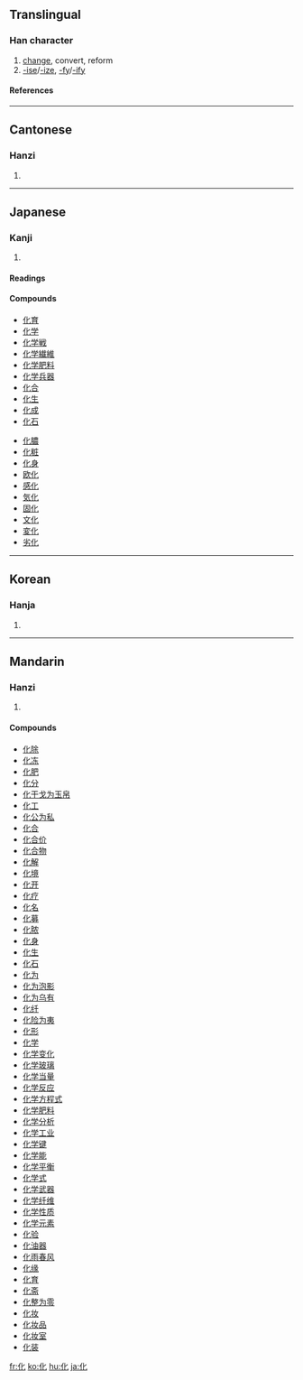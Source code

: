 ==Translingual==
===Han character===
{{Han char|rn=21|rad=匕|as=02|sn=4|four=2421<sub>0</sub>|canj=人心 (OP)|ids=⿰[[亻]][[匕]]}}
# [[change]], convert, reform
# [[-ise]]/[[-ize]], [[-fy]]/[[-ify]]
====References====
{{Han ref|kx=0152.200|dkj=02572|dj=0342.040|hdz=10109.040|uh=5316|ud=21270|bh=A4C6|bd=42182}}
----

==Cantonese==
===Hanzi===
{{yue-hanzi|jyut=faa3|y=fa3}}
# {{defn|Cantonese}}
----
==Japanese==
===Kanji===
{{ja-kanji|grade=3|rs=匕02}}
# {{defn|Japanese}} 
====Readings====
{{ja-readings|on=[[か]] (ka), [[け]] (ke)|kun=[[ばける]] (bakeru), [[かわる]] (kawaru), [[ばかす]] (bakasu)}}

====Compounds====
{{top2}}
*[[化育]]
*[[化学]]
*[[化学戦]]
*[[化学繊維]]
*[[化学肥料]]
*[[化学兵器]]
*[[化合]]
*[[化生]]
*[[化成]]
*[[化石]]
{{mid2}}
*[[化膿]]
*[[化粧]]
*[[化身]]
*[[欧化]]
*[[感化]]
*[[気化]]
*[[固化]]
*[[文化]]
*[[変化]]
*[[劣化]]
{{bottom}}
----

==Korean==
===Hanja===
{{ko-hanja|hangeul=화|rv=hwa|mr=hwa}}
# {{defn|Korean}}
----
==Mandarin==
===Hanzi===
{{cmn-hanzi|pin=[[huà]] ([[hua4]])|wg=hua<sup>4</sup>}}
# {{defn|Mandarin}}

====Compounds====
*[[化除]]
*[[化冻]]
*[[化肥]]
*[[化分]]
*[[化干戈为玉帛]]
*[[化工]]
*[[化公为私]]
*[[化合]]
*[[化合价]]
*[[化合物]]
*[[化解]]
*[[化境]]
*[[化开]]
*[[化疗]]
*[[化名]]
*[[化募]]
*[[化脓]]
*[[化身]]
*[[化生]]
*[[化石]]
*[[化为]]
*[[化为泡影]]
*[[化为乌有]]
*[[化纤]]
*[[化险为夷]]
*[[化形]]
*[[化学]]
*[[化学变化]]
*[[化学玻璃]]
*[[化学当量]]
*[[化学反应]]
*[[化学方程式]]
*[[化学肥料]]
*[[化学分析]]
*[[化学工业]]
*[[化学键]]
*[[化学能]]
*[[化学平衡]]
*[[化学式]]
*[[化学武器]]
*[[化学纤维]]
*[[化学性质]]
*[[化学元素]]
*[[化验]]
*[[化油器]]
*[[化雨春风]]
*[[化缘]]
*[[化育]]
*[[化斋]]
*[[化整为零]]
*[[化妆]]
*[[化妆品]]
*[[化妆室]]
*[[化装]]

[[fr:化]]
[[ko:化]]
[[hu:化]]
[[ja:化]]